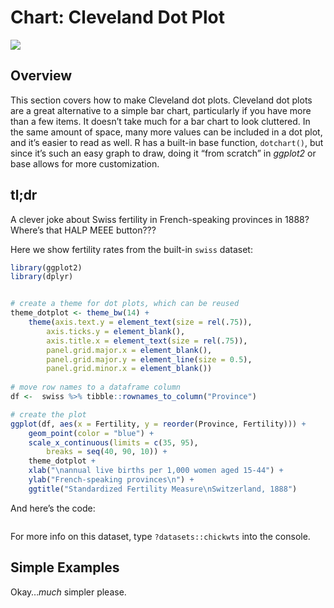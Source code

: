 # Chart: Cleveland Dot Plot {#cleveland}

![](images/banners/banner_cleveland.png)

## Overview

This section covers how to make Cleveland dot plots. Cleveland dot plots are a great alternative to a simple bar chart, particularly if you have more than a few items. It doesn’t take much for a bar chart to look cluttered. In the same amount of space, many more values can be included in a dot plot, and it’s easier to read as well. R has a built-in base function, `dotchart()`, but since it’s such an easy graph to draw, doing it “from scratch” in *ggplot2* or base allows for more customization.

## tl;dr
<!-- Nice Example Joke -->
A clever joke about Swiss fertility in French-speaking provinces in 1888? Where's that HALP MEEE button???

Here we show fertility rates from the built-in `swiss` dataset:



```r
library(ggplot2)
library(dplyr)


# create a theme for dot plots, which can be reused
theme_dotplot <- theme_bw(14) +
    theme(axis.text.y = element_text(size = rel(.75)),
    	axis.ticks.y = element_blank(),
        axis.title.x = element_text(size = rel(.75)),
        panel.grid.major.x = element_blank(),
        panel.grid.major.y = element_line(size = 0.5),
        panel.grid.minor.x = element_blank())
        
# move row names to a dataframe column        
df <-  swiss %>% tibble::rownames_to_column("Province")

# create the plot
ggplot(df, aes(x = Fertility, y = reorder(Province, Fertility))) +
	geom_point(color = "blue") +
	scale_x_continuous(limits = c(35, 95),
		breaks = seq(40, 90, 10)) +
	theme_dotplot +
	xlab("\nannual live births per 1,000 women aged 15-44") +
	ylab("French-speaking provinces\n") +
	ggtitle("Standardized Fertility Measure\nSwitzerland, 1888")
```

And here's the code:
```r
```

For more info on this dataset, type `?datasets::chickwts` into the console.

## Simple Examples
Okay...*much* simpler please.
 

